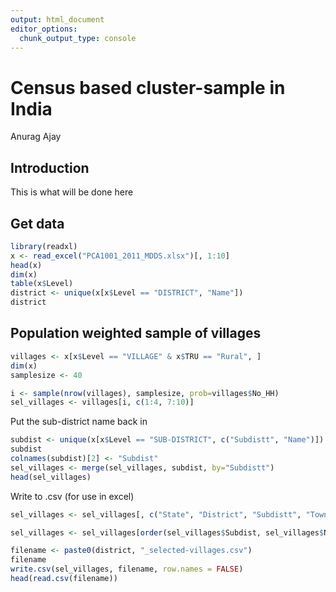 ```yaml
---
output: html_document
editor_options: 
  chunk_output_type: console
---
```

# Census based cluster-sample in India

Anurag Ajay

## Introduction

This is what will be done here

## Get data

```r
library(readxl)
x <- read_excel("PCA1001_2011_MDDS.xlsx")[, 1:10]
head(x)
dim(x)
table(x$Level)
district <- unique(x[x$Level == "DISTRICT", "Name"])
district
```

## Population weighted sample of villages

```r
villages <- x[x$Level == "VILLAGE" & x$TRU == "Rural", ]
dim(x)
samplesize <- 40

i <- sample(nrow(villages), samplesize, prob=villages$No_HH)
sel_villages <- villages[i, c(1:4, 7:10)]
```

Put the sub-district name back in

```r
subdist <- unique(x[x$Level == "SUB-DISTRICT", c("Subdistt", "Name")])
subdist
colnames(subdist)[2] <- "Subdist"
sel_villages <- merge(sel_villages, subdist, by="Subdistt")
head(sel_villages)
```

Write to .csv (for use in excel)

```r
sel_villages <- sel_villages[, c("State", "District", "Subdistt", "Town/Village", "Subdist", "Name", "No_HH")]

sel_villages <- sel_villages[order(sel_villages$Subdist, sel_villages$Name), ]

filename <- paste0(district, "_selected-villages.csv")
filename
write.csv(sel_villages, filename, row.names = FALSE)
head(read.csv(filename))
```
